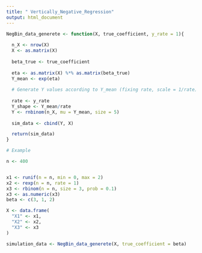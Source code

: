 ```yaml
---
title: " Vertically_Negative_Regression"
output: html_document
---
```


```r
NegBin_data_generete <- function(X, true_coefficient, y_rate = 1){
  
  n_X <- nrow(X)
  X <- as.matrix(X)
  
  beta_true <- true_coefficient
  
  eta <- as.matrix(X) %*% as.matrix(beta_true)
  Y_mean <- exp(eta)
  
  # Generate Y values according to Y_mean (fixing rate, scale = 1/rate)
  
  rate <- y_rate
  Y_shape <- Y_mean/rate
  Y <- rnbinom(n_X, mu = Y_mean, size = 5)
  
  sim_data <- cbind(Y, X)

  return(sim_data)
}

# Example

n <- 400


x1 <- runif(n = n, min = 0, max = 2)
x2 <- rexp(n = n, rate = 1)
x3 <- rbinom(n = n, size = 3, prob = 0.1)
x3 <- as.numeric(x3)
beta <- c(3, 1, 2)

X <- data.frame(
  "X1" <- x1,
  "X2" <- x2,
  "X3" <- x3
)

simulation_data <- NegBin_data_generete(X, true_coefficient = beta)
```

```r


```